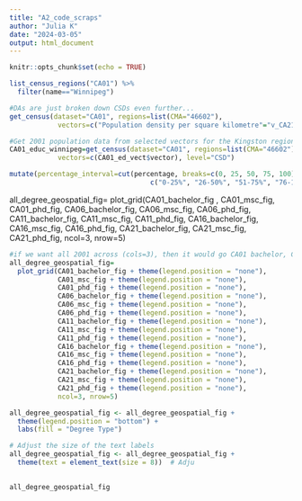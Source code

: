```yaml
---
title: "A2_code_scraps"
author: "Julia K"
date: "2024-03-05"
output: html_document
---
```


```r
knitr::opts_chunk$set(echo = TRUE)
```


```r
list_census_regions("CA01") %>%
  filter(name=="Winnipeg")
```

```r
#DAs are just broken down CSDs even further... 
get_census(dataset="CA01", regions=list(CMA="46602"), 
            vectors=c("Population density per square kilometre"="v_CA21_6"),level="CSD")
```

```r
#Get 2001 population data from selected vectors for the Kingston region
CA01_educ_winnipeg=get_census(dataset="CA01", regions=list(CMA="46602"), 
            vectors=c(CA01_ed_vect$vector), level="CSD")
```


```r
mutate(percentage_interval=cut(percentage, breaks=c(0, 25, 50, 75, 100), labels= 
                                   c("0-25%", "26-50%", "51-75%", "76-100%"))) %>%   
```

all_degree_geospatial_fig=
  plot_grid(CA01_bachelor_fig , CA01_msc_fig, CA01_phd_fig, 
            CA06_bachelor_fig, CA06_msc_fig, CA06_phd_fig, 
            CA11_bachelor_fig, CA11_msc_fig, CA11_phd_fig, 
            CA16_bachelor_fig, CA16_msc_fig, CA16_phd_fig, 
            CA21_bachelor_fig, CA21_msc_fig, CA21_phd_fig, 
            ncol=3, nrow=5) 

```r
#if we want all 2001 across (cols=3), then it would go CA01 bachelor, CA01 msc etc.
all_degree_geospatial_fig=
  plot_grid(CA01_bachelor_fig + theme(legend.position = "none"), 
            CA01_msc_fig + theme(legend.position = "none"), 
            CA01_phd_fig + theme(legend.position = "none"), 
            CA06_bachelor_fig + theme(legend.position = "none"), 
            CA06_msc_fig + theme(legend.position = "none"), 
            CA06_phd_fig + theme(legend.position = "none"), 
            CA11_bachelor_fig + theme(legend.position = "none"), 
            CA11_msc_fig + theme(legend.position = "none"), 
            CA11_phd_fig + theme(legend.position = "none"), 
            CA16_bachelor_fig + theme(legend.position = "none"), 
            CA16_msc_fig + theme(legend.position = "none"), 
            CA16_phd_fig + theme(legend.position = "none"), 
            CA21_bachelor_fig + theme(legend.position = "none"), 
            CA21_msc_fig + theme(legend.position = "none"), 
            CA21_phd_fig + theme(legend.position = "none"), 
            ncol=3, nrow=5) 

all_degree_geospatial_fig <- all_degree_geospatial_fig + 
  theme(legend.position = "bottom") +
  labs(fill = "Degree Type")

# Adjust the size of the text labels
all_degree_geospatial_fig <- all_degree_geospatial_fig +
  theme(text = element_text(size = 8))  # Adju            
        

all_degree_geospatial_fig  
```
